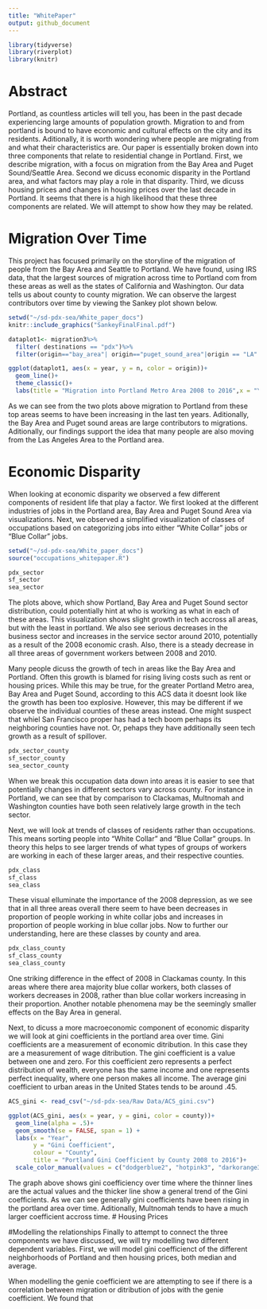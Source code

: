 ```yaml
---
title: "WhitePaper"
output: github_document
---
```


```r
library(tidyverse)
library(riverplot)
library(knitr)
```

# Abstract


Portland, as countless articles will tell you, has been in the past decade experiencing large amounts of population growth. Migration to and from portland is bound to have economic and cultural effects on the city and its residents. Aditionally, it is worth wondering where people are migrating from and what their characteristics are. Our paper is essentially broken down into three components that relate to residential change in Portland. First, we describe migration, with a focus on migration from the Bay Area and Puget Sound/Seattle Area. Second we dicuss economic disparity in the Portland area, and what factors may play a role in that disparity. Third, we dicuss housing prices and changes in housing prices over the last decade in Portland. It seems that there is a high likelihood that these three components are related. We will attempt to show how they may be related. 


# Migration Over Time
This project has focused primarily on the storyline of the migration of people from the Bay Area and Seattle to Portland. We have found, using IRS data, that the largest sources of migration across time to Portland com from these areas as well as the states of California and Washington. Our data tells us about county to county migration. We can observe the largest contributors over time by viewing the Sankey plot shown below.

```r
setwd("~/sd-pdx-sea/White_paper_docs")
knitr::include_graphics("SankeyFinalFinal.pdf")

```
```r
dataplot1<- migration3%>%
  filter( destinations == "pdx")%>%
  filter(origin=="bay_area"| origin=="puget_sound_area"|origin == "LA"|origin== "CA"| origin=="WA"|origin=="AZ")
```

```r
ggplot(dataplot1, aes(x = year, y = n, color = origin))+
  geom_line()+
  theme_classic()+
  labs(title = "Migration into Portland Metro Area 2008 to 2016",x = "Year", y = "Number of People", color = "Origin")

```
As we can see from the two plots above migration to Portland from these top areas seems to have been increasing in the last ten years. Aditionally, the Bay Area and Puget sound areas are large contributors to migrations. Aditionally, our findings support the idea that many people are also moving from the Las Angeles Area to the Portland area.

# Economic Disparity
When looking at economic disparity we observed a few different components of resident life that play a factor. We first looked at the different industries of jobs in the Portland area, Bay Area and Puget Sound Area via visualizations. Next, we observed a simplified visualization of classes of occupations based on categorizing jobs into either "White Collar" jobs or "Blue Collar" jobs. 

```r
setwd("~/sd-pdx-sea/White_paper_docs")
source("occupations_whitepaper.R")
```

```r
pdx_sector
sf_sector
sea_sector
```

The plots above, which show Portland, Bay Area and Puget Sound sector distribution, could potentially hint at who is working as what in each of these areas. This visualization shows slight growth in tech accross all areas, but with the least in portland. We also see serious decreases in the business sector and increases in the service sector around 2010, potentially as a result of the 2008 economic crash. Also, there is a steady decrease in all three areas of government workers between 2008 and 2010. 

Many people dicuss the growth of tech in areas like the Bay Area and Portland. Often this growth is blamed for rising living costs such as rent or housing prices. While this may be true, for the greater Portland Metro area, Bay Area and Puget Sound, according to this ACS data it doesnt look like the growth has been too explosive. However, this may be different if we observe the individual counties of these areas instead. One might suspect that whiel San Francisco proper has had a tech boom perhaps its neighboring counties have not. Or, pehaps they have additionally seen tech growth as a result of spillover.

```r
pdx_sector_county
sf_sector_county
sea_sector_county
```
When we break this occupation data down into areas it is easier to see that potentially changes in different sectors vary across county. For instance in Portland, we can see that by comparison to Clackamas, Multnomah and Washington counties have both seen relatively large growth in the tech sector. 

Next, we will look at trends of classes of residents rather than occupations. This means sorting people into "White Collar" and "Blue Collar" groups. In theory this helps to see larger trends of what types of groups of workers are working in each of these larger areas, and their respective counties.

```r
pdx_class
sf_class
sea_class
```

These visual elluminate the importance of the 2008 depression, as we see that in all three areas overall there seem to have been decreases in proportion of people working in white collar jobs and increases in proportion of people working in blue collar jobs. Now to further our understanding, here are these classes by county and area.
```r
pdx_class_county
sf_class_county
sea_class_county
```

One striking difference in the effect of 2008 in Clackamas county. In this areas where there area majority blue collar workers, both classes of workers decreases in 2008, rather than blue collar workers increasing in their proportion. Another notable phenomena may be the seemingly smaller effects on the Bay Area in general.

Next, to dicuss a more macroeconomic component of economic disparity we will look at gini coefficients in the portland area over time. Gini coefficients are a measurement of economic ditribution. In this case they are a measurement of wage ditribution. The gini coefficient is a value between one and zero. For this coefficient zero represents a perfect distribution of wealth, everyone has the same income and one represents perfect inequality, where one person makes all income. The average gini coefficient to urban areas in the United States tends to be around .45.

```r
ACS_gini <- read_csv("~/sd-pdx-sea/Raw Data/ACS_gini.csv")
```

```r
ggplot(ACS_gini, aes(x = year, y = gini, color = county))+
  geom_line(alpha = .5)+
  geom_smooth(se = FALSE, span = 1) +
  labs(x = "Year",
       y = "Gini Coefficient",
       colour = "County",
       title = "Portland Gini Coefficient by County 2008 to 2016")+
  scale_color_manual(values = c("dodgerblue2", "hotpink3", "darkorange3"))
```

The graph above shows gini coefficiency over time where the thinner lines are the actual values and the thicker line show a general trend of the Gini coefficients. As we can see generally gini coefficients have been rising in the portland area over time. Aditionally, Multnomah tends to have a much larger coefficient accross time. 
# Housing Prices


#Modelling the relationships
Finally to attempt to connect the three components we have discussed, we will try modelling two different dependent variables. First, we will model gini coefficienct of the different neighborhoods of Portland and then housing prices, both median and average.


When modelling the genie coefficient we are attempting to see if there is a  correlation between migration or ditribution of jobs with the genie coefficient. We found that 
